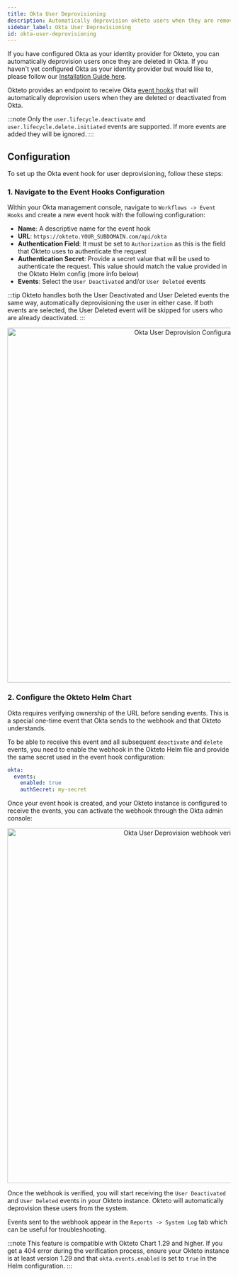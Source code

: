 ```yaml
---
title: Okta User Deprovisioning
description: Automatically deprovision okteto users when they are removed from Okta
sidebar_label: Okta User Deprovisioning
id: okta-user-deprovisioning
---
```



If you have configured Okta as your identity provider for Okteto, you can automatically deprovision users once they are deleted in Okta.
If you haven't yet configured Okta as your identity provider but would like to, please follow our [Installation Guide here](self-hosted/install/auth/okta.mdx).

Okteto provides an endpoint to receive Okta [event hooks](https://help.okta.com/en-us/content/topics/automation-hooks/event-hooks-main.htm) that will automatically deprovision users when they are deleted or deactivated from Okta.

:::note
Only the `user.lifecycle.deactivate` and `user.lifecycle.delete.initiated` events are supported. If more events are added they will be ignored.
:::

## Configuration

To set up the Okta event hook for user deprovisioning, follow these steps:

### 1.	Navigate to the Event Hooks Configuration

Within your Okta management console, navigate to `Workflows -> Event Hooks` and create a new event hook with the following configuration:

- **Name**: A descriptive name for the event hook
- **URL**: `https://okteto.YOUR_SUBDOMAIN.com/api/okta`
- **Authentication Field**: It must be set to `Authorization` as this is the field that Okteto uses to authenticate the request
- **Authentication Secret**: Provide a secret value that will be used to authenticate the request. This value should match the value provided in the Okteto Helm config (more info below)
- **Events**: Select the `User Deactivated` and/or `User Deleted` events

:::tip
Okteto handles both the User Deactivated and User Deleted events the same way, automatically deprovisioning the user in either case. If both events are selected, the User Deleted event will be skipped for users who are already deactivated.
:::

<p align="center">
  <Image
    src={require("@site/static/img/okta-user-deprovision.png").default}
    alt="Okta User Deprovision Configuration"
     width="800"
  />
</p>

### 2. Configure the Okteto Helm Chart

Okta requires verifying ownership of the URL before sending events. This is a special one-time event that Okta sends to the webhook and that Okteto understands.

To be able to receive this event and all subsequent `deactivate` and `delete` events, you need to enable the webhook in the Okteto Helm file and provide the same secret used in the event hook configuration:

```yaml
okta:
  events:
    enabled: true
    authSecret: my-secret
```

Once your event hook is created, and your Okteto instance is configured to receive the events, you can activate the webhook through the Okta admin console:


<p align="center">
  <Image
    src={require("@site/static/img/okta-user-deprovision-verify.png").default}
    alt="Okta User Deprovision webhook verification"
     width="800"
  />
</p>


Once the webhook is verified, you will start receiving the `User Deactivated` and `User Deleted` events in your Okteto instance. Okteto will automatically deprovision these users from the system.

Events sent to the webhook appear in the `Reports -> System Log` tab which can be useful for troubleshooting.

:::note
This feature is compatible with Okteto Chart 1.29 and higher.
If you get a 404 error during the verification process, ensure your Okteto instance is at least version 1.29 and that `okta.events.enabled` is set to `true` in the Helm configuration.
:::

